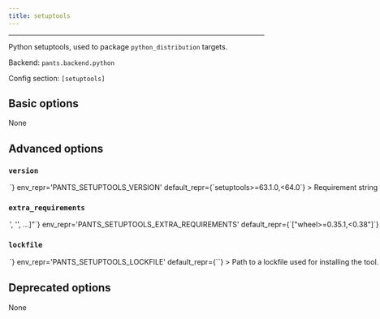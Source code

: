 ```yaml
---
title: setuptools
---
```



---

Python setuptools, used to package `python_distribution` targets.

Backend: <span className="color--primary">`pants.backend.python`</span>

Config section: <span className="color--primary">`[setuptools]`</span>

<span className={styles.options}>

## Basic options
None

## Advanced options

### `version`

<Option
  cli_repr={`--setuptools-version=<str>`}
  env_repr='PANTS_SETUPTOOLS_VERSION'
  default_repr={`setuptools>=63.1.0,<64.0`}
>

Requirement string for the tool.

</Option>

### `extra_requirements`

<Option
  cli_repr={`--setuptools-extra-requirements="['<str>', '<str>', ...]"`}
  env_repr='PANTS_SETUPTOOLS_EXTRA_REQUIREMENTS'
  default_repr={`["wheel>=0.35.1,<0.38"]`}
>

Any additional requirement strings to use with the tool. This is useful if the tool allows you to install plugins or if you need to constrain a dependency to a certain version.

</Option>

### `lockfile`

<Option
  cli_repr={`--setuptools-lockfile=<str>`}
  env_repr='PANTS_SETUPTOOLS_LOCKFILE'
  default_repr={`<default>`}
>

Path to a lockfile used for installing the tool.

Set to the string `<default>` to use a lockfile provided by Pants, so long as you have not changed the `--version` and `--extra-requirements` options, and the tool&#x27;s interpreter constraints are compatible with the default. Pants will error or warn if the lockfile is not compatible (controlled by `[python].invalid_lockfile_behavior`). See https://github.com/pantsbuild/pants/blob/release_2.13.1/src/python/pants/backend/python/subsystems/setuptools.lock for the default lockfile contents.

Set to the string `<none>` to opt out of using a lockfile. We do not recommend this, though, as lockfiles are essential for reproducible builds.

To use a custom lockfile, set this option to a file path relative to the build root, then run `/home/josh/work/scie-pants/dist/scie-pants-linux-x86_64 generate-lockfiles --resolve=setuptools`.

As explained at https://www.pantsbuild.org/v2.13/docs/python-third-party-dependencies, lockfile generation via `generate-lockfiles` does not always work and you may want to manually generate the lockfile. You will want to set `[python].invalid_lockfile_behavior = 'ignore'` so that Pants does not complain about missing lockfile headers.

</Option>

## Deprecated options

None

</span>